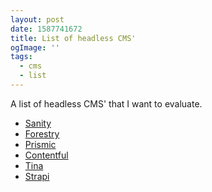 ```yaml
---
layout: post
date: 1587741672
title: List of headless CMS'
ogImage: ''
tags:
  - cms
  - list
---
```


A list of headless CMS' that I want to evaluate.

- [Sanity](https://www.sanity.io/)
- [Forestry](https://forestry.io/)
- [Prismic](https://prismic.io/)
- [Contentful](https://www.contentful.com/)
- [Tina](https://tinacms.org/)
- [Strapi](https://strapi.io/)
